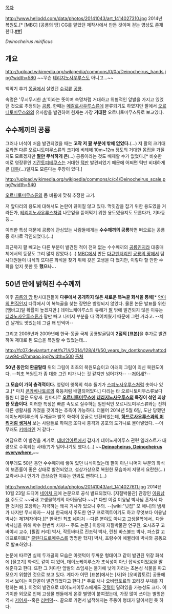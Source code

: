 [[목차]]

http://www.hellodd.com/data/photos/20141043/art_1414027310.jpg
2014년 복원도.[* [MBC] [공룡의 땅] CG를 맡았던 제작사에서 만든 것이며 걷는 영상도 존재한다.[http://youtu.be/_iZuT-a_ulM ##]]

''Deinocheirus mirificus''

== 개요 ==
http://upload.wikimedia.org/wikipedia/commons/0/0a/Deinocheirus_hands.jpg?width=580
~~무슨 [[테리지노사우루스]]도 아니고...~~

백악기 후기 [[몽골]]에서 살았던 [[수각류]] [[공룡]].

속명은 '무시무시한 [[손]]'이라는 뜻이며 속명처럼 거대하고 위협적인 앞발을 가지고 있었던 것으로 추정되는 [[공룡]]. 한때는 [[메갈로사우루스]]류에 분류되기도 하였지만 팔에서 [[오르니토미무스]]와의 유사함을 발견하여 현재는 가장 '''거대한''' 오르니토미무스류로 보고있다. 

== 수수께끼의 공룡 ==
그러나 녀석이 처음 발견되었을 때는 '''고작 저 [[팔]] 부분에 밖에 없었다.'''(...) 저 팔의 크기대로라면 다른 오르니토미무스류의 크기에 비례해 10m~12m 정도의 거대한 몸집을 가질 지도 모르겠지만 '''[[팔]]만 무식하게 큰'''(...) 공룡이라는 것도 배제할 수가 없었다.[* 비슷한 예로 영장류인 [[기간토피테쿠스]]는 거대한 [[턱]]만 발견되었기 때문에 어쩌면 턱만 비대하게 큰 [[대두]](...)일지도 모른다는 주장이 있다.]

http://upload.wikimedia.org/wikipedia/commons/c/c4/Deinocheirus_scale.png?width=540

[[오르니토미무스]]류의 몸 비율에 맞춰 추정한 크기.

저 앞다리의 용도에 대해서도 논란이 끊이질 않고 있다. 먹잇감을 잡기 위한 용도였을 거라든가, [[테리지노사우루스]]처럼 나뭇잎을 뜯어먹기 위한 용도였을지도 모른다가, 기타등등...

이러한 특성 때문에 공룡에 관심있는 사람들에게는 '''수수께끼의 공룡'''하면 떠오르는 공룡 중 하나로 각인되었다.(...)

최근까지 팔 빼고는 다른 부분이 발견된 적이 전혀 없는 수수께끼의 [[공룡]]인지라 대중매체에서의 등장도 그리 많지 않았다.(...) [[MBC]]에서 만든 [[다큐멘터리]]인 [[공룡의 땅]]에서 탐사대원들이 녀석의 또다른 화석을 찾기 위해 갖은 고생을 다 했지만, 이렇다 할 만한 수확을 얻지 못한 듯 '''했으나...'''

== 50년 만에 밝혀진 수수께끼 ==
이후 [[공룡의 땅]] 탐사대원들이 '''다큐에서 공개하지 않은 새로운 복늑골 화석을 통해'''[* [[악마의 편집]]인지 다큐에서 이 복늑골을 찾는 장면은 방영되지 않았다. 물론 논문 발표를 위한 [엠바고]일 확률이 높겠지만.] 데이노케이루스의 유해가 [[팔]] 밖에 발견되지 않은 이유는 [[티라노사우루스]]류가 팔만 빼고 나머지 부분을 다 먹어치웠기 때문에 그런 거라고. --치킨 날개도 맛있는데 그걸 왜 안먹어--

그리고 2006년과 2009년에 한국-몽골 국제 공룡발굴팀이 '''2점의 [표본]'''을 추가로 발견하여 제대로 된 모습을 복원할 수 있었는데...

http://fc07.deviantart.net/fs71/i/2014/128/4/1/50_years_by_dontknowwhattodraw94-d7hmaoo.jpg?width=500
[http://dontknowwhattodraw94.deviantart.com/ 출처]

'''50년 동안의 환골탈태''' 위의 그림이 최초의 복원모습이고 아래의 그림이 최신 복원도이다. --최초 복원도가 좀 대충 그린 티가 나는 것 같지만 넘어가자-- --[[저어새]]?--

'''그 모습이 가히 충격적이다.''' 엉덩이 윗쪽의 척추 돌기가 [[스피노사우루스]]처럼 솟아나 있고,[* 마치 [[콘카베나토르]]의 혹등처럼 배열되어있다.] 다리는 타 오르니토미무스류보다 훨씬 더 짧은 모양새. 한마디로 '''[[오르니토미무스]]에 [[테리지노사우루스]]의 특징이 섞인 괴상한 모습이다'''. 이러한 특징은 빠른 속도로 질주하는 일반적인 오르니토미무스류와는 전혀 다른 생활사를 가졌을 것이라는 추측이 가능하다. 더불어 2014년 5월 6일, 도난 당했던 데이노케이루스의 두개골과 발목 화석이 몽골로 반환되었는데, '''[http://cmkosemenillustrated.tumblr.com/post/84927502195/a-recently-published-photo-of-its-skull-suggests 하드로사우루스과의 머리처럼 생겨서]''' 보는 사람들로 하여금 또다시 충격과 공포의 도가니로 몰아넣었다. --아무래도 [[키메라]]인 거 같다--

여담으로 이 발견을 계기로, [[데비앙아트]]에서 갑자기 데이노케이루스 관련 일러스트가 대량으로 수록되는 사태(?)가 일어나기도 했다.(...) ~~[http://www.deviantart.com/art/Deinocheirus-Deinocheirus-everywhere-411740671 '''Deinocheirus, Deinocheirus everywhere.''']~~ 

아무래도 50년 동안 수수께끼에 쌓여 있던 녀석이었는데 팔이 아닌 나머지 부분의 화석이 보존률이 좋은 상태로 발견되었고, 설상가상으로 복원한 모습마저 저렇게 요란한(...) 꼬락서니니 인기가 급상승한 이유는 안봐도 뻔하다.(...)

http://www.hellodd.com/data/photos/20141043/art_1414027611.jpg
2014년 10월 23일 드디어 [http://www.nature.com/nature/journal/vaop/ncurrent/full/nature13874.html#figures 네이처 지]에 논문으로 공식 발표되었다. [지질박물관] 관장인 [[이융남]]을 주도로 ~~국내 고생물학계의 아이돌답다.~~[* 다만 이걸 이융남 박사님 혼자서 다 한 것처럼 포장하는 자극하는 왜곡 기사가 있으니 주의. --[wiki:"넛잡" 모 애니]의 냄새가 나지만 무시하자-- 사실 한국에서 주도한 연구 프로젝트이기도 하고 무엇보다 이융남 박사는 제1저자이다.][* 한국인 최초 [[네이처]] --다른 분야도 아니고 고생물학에서.. 다들 박사님을 위해 박수 한번씩 치자!-- 주도 논문.] 이항재 지질박물관 연구원, 요시츠구 고바야시 교수, [필립 커리] 박사, 작토바타르 진조릭 박사, 린첸 바스볼드 박사, 파스칼 고데프로이트[* [[쿨린다드로메우스]]를 명명한 학자] 박사, 프랑수아 에뀔리에 박사와 공동으로 발표하였다. 

논문에 따르면 실제 두개골의 모습은 아랫턱이 두꺼운 형태이고 같이 발견된 위장 화석에 [물고기] 화석도 같이 껴 있어, 데이노케이루스가 초식성이 아닌 잡식성이었음을 말해준다고 한다. 또한 그 커다란 앞발의 쓰임새는 물가에 낮게 자라는 초본성 식물을 파고 모으기 위함인 것으로 보고 있다. 게다가 어떤 [표본]에서는 [새]와 [오비랍토르] 공룡에게서 보이는 미단골이 발견되었다고 한다.[* 주로 새나 오비랍토르의 꼬리깃 부채를 지탱하는 뼈.]. 이것의 발견으로 데이노케이루스에게도 [[깃털]]이 달려있을 가능성도 크다. 이 기이한 외모로 인해 고생물 팬들에게 온갖 별명이 붙여졌는데, 가장 많이 쓰이는 별명은 역시 [[저어새]]--혹은 [[러버덕 프로젝트|러버덕]]--. 끝으로 가면서 넓적해지는 주둥이 형태가 닮아서인 듯 하다.
 
